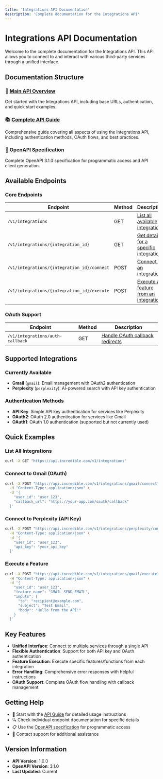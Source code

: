```yaml
---
title: 'Integrations API Documentation'
description: 'Complete documentation for the Integrations API'
---
```


# Integrations API Documentation

Welcome to the complete documentation for the Integrations API. This API allows you to connect to and interact with various third-party services through a unified interface.

## Documentation Structure

### 📖 [Main API Overview](/api-reference/integrations)
Get started with the Integrations API, including base URLs, authentication, and quick start examples.

### 📚 [Complete API Guide](/api-reference/integrations-guide)
Comprehensive guide covering all aspects of using the Integrations API, including authentication methods, OAuth flows, and best practices.

### 🔗 [OpenAPI Specification](/api-reference/integrations-openapi.json)
Complete OpenAPI 3.1.0 specification for programmatic access and API client generation.

## Available Endpoints

### Core Endpoints

| Endpoint | Method | Description |
|----------|--------|-------------|
| `/v1/integrations` | GET | [List all available integrations](/api-reference/endpoint/list-integrations) |
| `/v1/integrations/{integration_id}` | GET | [Get details for a specific integration](/api-reference/endpoint/get-integration) |
| `/v1/integrations/{integration_id}/connect` | POST | [Connect to an integration](/api-reference/endpoint/connect-integration) |
| `/v1/integrations/{integration_id}/execute` | POST | [Execute a feature from an integration](/api-reference/endpoint/execute-feature) |

### OAuth Support

| Endpoint | Method | Description |
|----------|--------|-------------|
| `/v1/integrations/auth-callback` | GET | [Handle OAuth callback redirects](/api-reference/endpoint/auth-callback) |

## Supported Integrations

### Currently Available

- **Gmail** (`gmail`): Email management with OAuth2 authentication
- **Perplexity** (`perplexity`): AI-powered search with API key authentication

### Authentication Methods

- **API Key**: Simple API key authentication for services like Perplexity
- **OAuth2**: OAuth 2.0 authentication for services like Gmail
- **OAuth1**: OAuth 1.0 authentication (supported but not currently used)

## Quick Examples

### List All Integrations
```bash
curl -X GET "https://api.incredible.com/v1/integrations"
```

### Connect to Gmail (OAuth)
```bash
curl -X POST "https://api.incredible.com/v1/integrations/gmail/connect" \
  -H "Content-Type: application/json" \
  -d '{
    "user_id": "user_123",
    "callback_url": "https://your-app.com/oauth/callback"
  }'
```

### Connect to Perplexity (API Key)
```bash
curl -X POST "https://api.incredible.com/v1/integrations/perplexity/connect" \
  -H "Content-Type: application/json" \
  -d '{
    "user_id": "user_123",
    "api_key": "your_api_key"
  }'
```

### Execute a Feature
```bash
curl -X POST "https://api.incredible.com/v1/integrations/gmail/execute" \
  -H "Content-Type: application/json" \
  -d '{
    "user_id": "user_123",
    "feature_name": "GMAIL_SEND_EMAIL",
    "inputs": {
      "to": "recipient@example.com",
      "subject": "Test Email",
      "body": "Hello from the API!"
    }
  }'
```

## Key Features

- **Unified Interface**: Connect to multiple services through a single API
- **Flexible Authentication**: Support for both API key and OAuth authentication
- **Feature Execution**: Execute specific features/functions from each integration
- **Error Handling**: Comprehensive error responses with helpful instructions
- **OAuth Support**: Complete OAuth flow handling with callback management

## Getting Help

- 📖 Start with the [API Guide](/api-reference/integrations-guide) for detailed usage instructions
- 🔍 Check individual endpoint documentation for specific details
- 📋 Use the [OpenAPI specification](/api-reference/integrations-openapi.json) for programmatic access
- 💬 Contact support for additional assistance

## Version Information

- **API Version**: 1.0.0
- **OpenAPI Version**: 3.1.0
- **Last Updated**: Current
